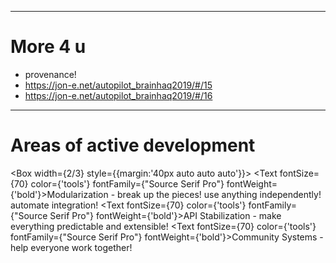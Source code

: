 
---

# More 4 u

- provenance!
- https://jon-e.net/autopilot_brainhaq2019/#/15
- https://jon-e.net/autopilot_brainhaq2019/#/16

---

# Areas of active development

<Box width={2/3} style={{margin:'40px auto auto auto'}}>
  <UnorderedList>
    <ListItem><Text fontSize={70} color={'tools'} fontFamily={"Source Serif Pro"} fontWeight={'bold'}>Modularization -</Text><Text> break up the pieces! use anything independently! automate integration!</Text></ListItem>
    <ListItem><Text fontSize={70} color={'tools'} fontFamily={"Source Serif Pro"} fontWeight={'bold'}>API Stabilization -</Text><Text> make everything predictable and extensible!</Text></ListItem>
    <ListItem><Text fontSize={70} color={'tools'} fontFamily={"Source Serif Pro"} fontWeight={'bold'}>Community Systems -</Text><Text> help everyone work together!</Text></ListItem>
  </UnorderedList>
</Box>
